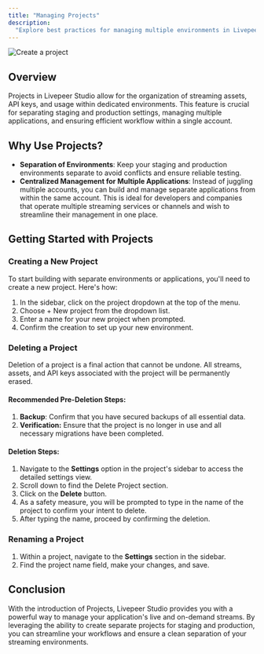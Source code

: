 ```yaml
---
title: "Managing Projects"
description:
  "Explore best practices for managing multiple environments in Livepeer Studio"
---
```


![Create a project](/images/project-creation.png)

## Overview

Projects in Livepeer Studio allow for the organization of streaming assets, API
keys, and usage within dedicated environments. This feature is crucial for
separating staging and production settings, managing multiple applications, and
ensuring efficient workflow within a single account.

## Why Use Projects?

- **Separation of Environments**: Keep your staging and production environments
  separate to avoid conflicts and ensure reliable testing.
- **Centralized Management for Multiple Applications**: Instead of juggling
  multiple accounts, you can build and manage separate applications from within
  the same account. This is ideal for developers and companies that operate
  multiple streaming services or channels and wish to streamline their
  management in one place.

## Getting Started with Projects

### Creating a New Project

To start building with separate environments or applications, you'll need to
create a new project. Here's how:

1. In the sidebar, click on the project dropdown at the top of the menu.
2. Choose + New project from the dropdown list.
3. Enter a name for your new project when prompted.
4. Confirm the creation to set up your new environment.

### Deleting a Project

<Warning>
  Deletion of a project is a final action that cannot be undone. All streams,
  assets, and API keys associated with the project will be permanently erased.
</Warning>

#### Recommended Pre-Deletion Steps:

1. **Backup**: Confirm that you have secured backups of all essential data.
2. **Verification:** Ensure that the project is no longer in use and all
   necessary migrations have been completed.

#### Deletion Steps:

1. Navigate to the **Settings** option in the project's sidebar to access the
   detailed settings view.
2. Scroll down to find the Delete Project section.
3. Click on the **Delete** button.
4. As a safety measure, you will be prompted to type in the name of the project
   to confirm your intent to delete.
5. After typing the name, proceed by confirming the deletion.

### Renaming a Project

1. Within a project, navigate to the **Settings** section in the sidebar.
2. Find the project name field, make your changes, and save.

## Conclusion

With the introduction of Projects, Livepeer Studio provides you with a powerful
way to manage your application's live and on-demand streams. By leveraging the
ability to create separate projects for staging and production, you can
streamline your workflows and ensure a clean separation of your streaming
environments.
